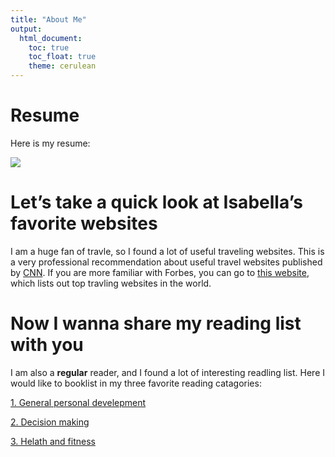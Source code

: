 ```yaml
---
title: "About Me"
output: 
  html_document:
    toc: true
    toc_float: true
    theme: cerulean
---
```


# Resume
Here is my resume: 

![](image/resume Isabella.jpg)



# Let's take a quick look at Isabella's favorite websites

I am a huge fan of travle, so I found a lot of useful traveling websites. 
This is a very professional recommendation about useful travel websites  published by [CNN](nn.com/travel/article/useful-travel-websites-bt/index.html). If you are more familiar with Forbes, you can go to [this website](https://www.forbes.com/), which lists out top travling websites in the world. 


# Now I wanna share my reading list with you 

I am also a **regular**  reader, and I found a lot of interesting readling list. Here I would like to booklist in my three favorite reading catagories:


[1. General personal develepment](https://dariusforoux.com/reading-list/#1)

[2. Decision making](https://dariusforoux.com/reading-list/#2)

[3. Helath and fitness](https://dariusforoux.com/reading-list/#3)
